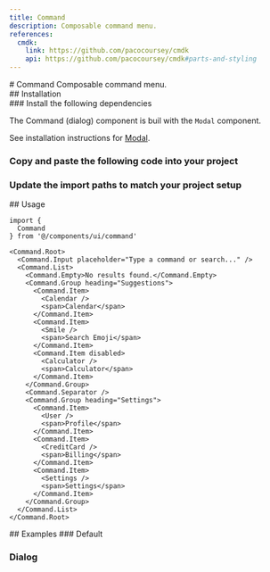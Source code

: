 ```yaml
---
title: Command
description: Composable command menu.
references:
  cmdk:
    link: https://github.com/pacocoursey/cmdk
    api: https://github.com/pacocoursey/cmdk#parts-and-styling
---
```

<ContentContainer>

<Section gap="1">
# Command
<Paragraph size={'extraLarge'} color={'tertiary'}>Composable command menu.</Paragraph>
<ComponentPreview name="command" withRecipe />
</Section>

<Section>
## Installation

<Steps>
<Section>
### Install the following dependencies

<InstallTabs pkg="cmdk" />

The Command (dialog) component is buil with the `Modal` component.

See installation instructions for [Modal](/docs/components/modal).

### Copy and paste the following code into your project

<ComponentSource name="command" />

### Update the import paths to match your project setup

</Section>
</Steps>
</Section>

<Section>
## Usage

```tsx
import {
  Command
} from '@/components/ui/command'
```

```tsx
<Command.Root>
  <Command.Input placeholder="Type a command or search..." />
  <Command.List>
    <Command.Empty>No results found.</Command.Empty>
    <Command.Group heading="Suggestions">
      <Command.Item>
        <Calendar />
        <span>Calendar</span>
      </Command.Item>
      <Command.Item>
        <Smile />
        <span>Search Emoji</span>
      </Command.Item>
      <Command.Item disabled>
        <Calculator />
        <span>Calculator</span>
      </Command.Item>
    </Command.Group>
    <Command.Separator />
    <Command.Group heading="Settings">
      <Command.Item>
        <User />
        <span>Profile</span>
      </Command.Item>
      <Command.Item>
        <CreditCard />
        <span>Billing</span>
      </Command.Item>
      <Command.Item>
        <Settings />
        <span>Settings</span>
      </Command.Item>
    </Command.Group>
  </Command.List>
</Command.Root>
```
</Section>

<Section>
## Examples
### Default

<ComponentPreview name="command" />

### Dialog

<ComponentPreview name="command" file="dialog" />

</Section>

</ContentContainer>